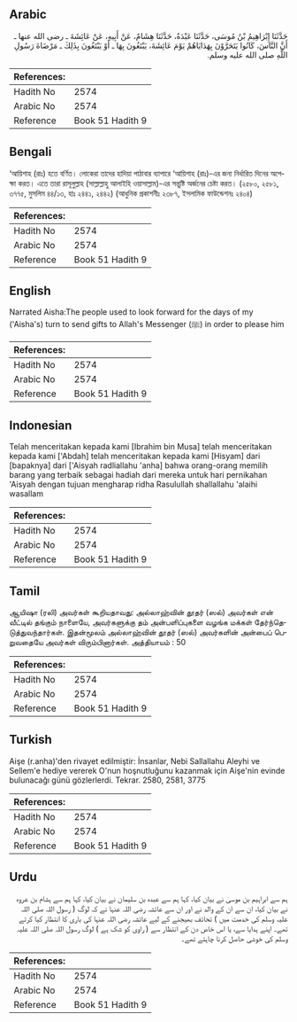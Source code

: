 ## Arabic


<div dir="rtl" lang="ar" style={{fontSize:'larger',backgroundColor:'#f8f9fa',padding:20}}>
حَدَّثَنَا إِبْرَاهِيمُ بْنُ مُوسَى، حَدَّثَنَا عَبْدَةُ، حَدَّثَنَا هِشَامٌ، عَنْ أَبِيهِ، عَنْ عَائِشَةَ ـ رضى الله عنها ـ أَنَّ النَّاسَ، كَانُوا يَتَحَرَّوْنَ بِهَدَايَاهُمْ يَوْمَ عَائِشَةَ، يَبْتَغُونَ بِهَا ـ أَوْ يَبْتَغُونَ بِذَلِكَ ـ مَرْضَاةَ رَسُولِ اللَّهِ صلى الله عليه وسلم‏.‏
</div>
<div style={{backgroundColor:'#f8f9fa',padding:20, marginBottom: 10}}><table> <thead> <tr> <th>References:</th> <th></th> </tr> </thead> <tbody><tr><td>Hadith No</td><td>2574</td></tr><tr><td>Arabic No</td><td>2574</td></tr><tr><td>Reference</td><td>Book 51 Hadith 9</td></tr></tbody></table></div>

## Bengali


<div dir="ltr" lang="bn" style={{fontSize:'larger',backgroundColor:'#f8f9fa',padding:20}}>
‘আয়িশাহ (রাঃ) হতে বর্ণিত। লোকেরা তাদের হাদিয়া পাঠাবার ব্যাপারে ‘আয়িশাহ (রাঃ)-এর জন্য নির্ধারিত দিনের অপেক্ষা করত। এতে তারা রাসূলুল্লাহ (সাল্লাল্লাহু আলাইহি ওয়াসাল্লাম)-এর সন্তুষ্টি অর্জনের চেষ্টা করত। (২৫৮০, ২৫৮১, ৩৭৭৫, মুসলিম ৪৪/১৩, হাঃ ২৪৪১, ২৪৪২) (আধুনিক প্রকাশনীঃ ২৩৮৭, ইসলামিক ফাউন্ডেশনঃ ২৪০৪)
</div>
<div style={{backgroundColor:'#f8f9fa',padding:20, marginBottom: 10}}><table> <thead> <tr> <th>References:</th> <th></th> </tr> </thead> <tbody><tr><td>Hadith No</td><td>2574</td></tr><tr><td>Arabic No</td><td>2574</td></tr><tr><td>Reference</td><td>Book 51 Hadith 9</td></tr></tbody></table></div>

## English


<div dir="ltr" lang="en" style={{fontSize:'larger',backgroundColor:'#f8f9fa',padding:20}}>
Narrated Aisha:The people used to look forward for the days of my ('Aisha's) turn to send gifts to Allah's Messenger (ﷺ) in order to please him
</div>
<div style={{backgroundColor:'#f8f9fa',padding:20, marginBottom: 10}}><table> <thead> <tr> <th>References:</th> <th></th> </tr> </thead> <tbody><tr><td>Hadith No</td><td>2574</td></tr><tr><td>Arabic No</td><td>2574</td></tr><tr><td>Reference</td><td>Book 51 Hadith 9</td></tr></tbody></table></div>

## Indonesian


<div dir="ltr" lang="id" style={{fontSize:'larger',backgroundColor:'#f8f9fa',padding:20}}>
Telah menceritakan kepada kami [Ibrahim bin Musa] telah menceritakan kepada kami ['Abdah] telah menceritakan kepada kami [Hisyam] dari [bapaknya] dari ['Aisyah radliallahu 'anha] bahwa orang-orang memilih barang yang terbaik sebagai hadiah dari mereka untuk hari pernikahan 'Aisyah dengan tujuan mengharap ridha Rasulullah shallallahu 'alaihi wasallam
</div>
<div style={{backgroundColor:'#f8f9fa',padding:20, marginBottom: 10}}><table> <thead> <tr> <th>References:</th> <th></th> </tr> </thead> <tbody><tr><td>Hadith No</td><td>2574</td></tr><tr><td>Arabic No</td><td>2574</td></tr><tr><td>Reference</td><td>Book 51 Hadith 9</td></tr></tbody></table></div>

## Tamil


<div dir="ltr" lang="ta" style={{fontSize:'larger',backgroundColor:'#f8f9fa',padding:20}}>
ஆயிஷா (ரலி) அவர்கள் கூறியதாவது: அல்லாஹ்வின் தூதர் (ஸல்) அவர்கள் என் வீட்டில் தங்கும் நாளையே, அவர்களுக்கு தம் அன்பளிப்புகளை வழங்க மக்கள் தேர்ந்தெடுத்துவந்தார்கள். இதன்மூலம் அல்லாஹ்வின் தூதர் (ஸல்) அவர்களின் அன்பைப் பெறுவதையே அவர்கள் விரும்பினார்கள். அத்தியாயம் : 50
</div>
<div style={{backgroundColor:'#f8f9fa',padding:20, marginBottom: 10}}><table> <thead> <tr> <th>References:</th> <th></th> </tr> </thead> <tbody><tr><td>Hadith No</td><td>2574</td></tr><tr><td>Arabic No</td><td>2574</td></tr><tr><td>Reference</td><td>Book 51 Hadith 9</td></tr></tbody></table></div>

## Turkish


<div dir="ltr" lang="tr" style={{fontSize:'larger',backgroundColor:'#f8f9fa',padding:20}}>
Aişe (r.anha)'den rivayet edilmiştir: İnsanlar, Nebi Sallallahu Aleyhi ve Sellem'e hediye vererek O'nun hoşnutluğunu kazanmak için Aişe'nin evinde bulunacağı günü gözlerlerdi. Tekrar. 2580, 2581, 3775
</div>
<div style={{backgroundColor:'#f8f9fa',padding:20, marginBottom: 10}}><table> <thead> <tr> <th>References:</th> <th></th> </tr> </thead> <tbody><tr><td>Hadith No</td><td>2574</td></tr><tr><td>Arabic No</td><td>2574</td></tr><tr><td>Reference</td><td>Book 51 Hadith 9</td></tr></tbody></table></div>

## Urdu


<div dir="rtl" lang="ur" style={{fontSize:'larger',backgroundColor:'#f8f9fa',padding:20}}>
ہم سے ابراہیم بن موسیٰ نے بیان کیا، کہا ہم سے عبدہ بن سلیمان نے بیان کیا، کہا ہم سے ہشام بن عروہ نے بیان کیا، ان سے ان کے والد نے اور ان سے عائشہ رضی اللہ عنہا نے کہ لوگ ( رسول اللہ صلی اللہ علیہ وسلم کی خدمت میں ) تحائف بھیجنے کے لیے عائشہ رضی اللہ عنہا کی باری کا انتظار کیا کرتے تھے۔ اپنے ہدایا سے، یا اس خاص دن کے انتظار سے ( راوی کو شک ہے ) لوگ رسول اللہ صلی اللہ علیہ وسلم کی خوشی حاصل کرنا چاہتے تھے۔
</div>
<div style={{backgroundColor:'#f8f9fa',padding:20, marginBottom: 10}}><table> <thead> <tr> <th>References:</th> <th></th> </tr> </thead> <tbody><tr><td>Hadith No</td><td>2574</td></tr><tr><td>Arabic No</td><td>2574</td></tr><tr><td>Reference</td><td>Book 51 Hadith 9</td></tr></tbody></table></div>